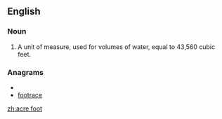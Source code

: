 ==English==

===Noun===
{{en-noun|sg=[[acre]] [[foot]]|acre feet}}
# {{US|engineering|agriculture}} A unit of measure, used for volumes of water, equal to 43,560 cubic feet.

===Anagrams===
* {{alphagram|acefoort}}
* [[footrace#English|footrace]]


[[zh:acre foot]]